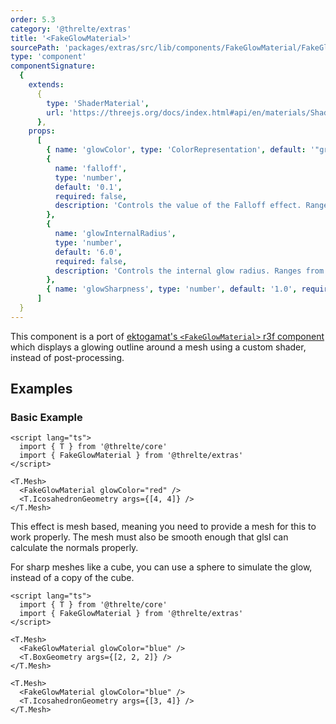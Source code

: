```yaml
---
order: 5.3
category: '@threlte/extras'
title: '<FakeGlowMaterial>'
sourcePath: 'packages/extras/src/lib/components/FakeGlowMaterial/FakeGlowMaterial.svelte'
type: 'component'
componentSignature:
  {
    extends:
      {
        type: 'ShaderMaterial',
        url: 'https://threejs.org/docs/index.html#api/en/materials/ShaderMaterial'
      },
    props:
      [
        { name: 'glowColor', type: 'ColorRepresentation', default: '"green"', required: false },
        {
          name: 'falloff',
          type: 'number',
          default: '0.1',
          required: false,
          description: 'Controls the value of the Falloff effect. Ranges from 0.0 to 1.0.'
        },
        {
          name: 'glowInternalRadius',
          type: 'number',
          default: '6.0',
          required: false,
          description: 'Controls the internal glow radius. Ranges from -1.0 to 1.0. Set a darker color to get the fresnel effect only.'
        },
        { name: 'glowSharpness', type: 'number', default: '1.0', required: false }
      ]
  }
---
```


This component is a port of [ektogamat's `<FakeGlowMaterial>` r3f component](https://github.com/ektogamat/fake-glow-material-r3f)
which displays a glowing outline around a mesh using a custom shader, instead of post-processing.

<Example path="extras/fake-glow-material" />

## Examples

### Basic Example

```svelte title="FakeGlowMaterial.svelte"
<script lang="ts">
  import { T } from '@threlte/core'
  import { FakeGlowMaterial } from '@threlte/extras'
</script>

<T.Mesh>
  <FakeGlowMaterial glowColor="red" />
  <T.IcosahedronGeometry args={[4, 4]} />
</T.Mesh>
```

This effect is mesh based, meaning you need to provide a mesh for this to work properly.
The mesh must also be smooth enough that glsl can calculate the normals properly.

For sharp meshes like a cube, you can use a sphere to simulate the glow, instead of a copy of the cube.

```svelte title="FakeGlowMaterialCube.svelte"
<script lang="ts">
  import { T } from '@threlte/core'
  import { FakeGlowMaterial } from '@threlte/extras'
</script>

<T.Mesh>
  <FakeGlowMaterial glowColor="blue" />
  <T.BoxGeometry args={[2, 2, 2]} />
</T.Mesh>

<T.Mesh>
  <FakeGlowMaterial glowColor="blue" />
  <T.IcosahedronGeometry args={[3, 4]} />
</T.Mesh>
```
